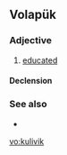 ==Volapük==

===Adjective===
{{infl|vo|adjective}}

# [[educated]]

====Declension====
{{vo-decl-adj}}

===See also===
*{{l|vo|benodugölik}}

[[vo:kulivik]]